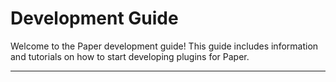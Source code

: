 
# Development Guide

Welcome to the Paper development guide! This guide includes information and tutorials on
how to start developing plugins for Paper.

---

<DocCardList items={useCurrentSidebarCategory().items} />
